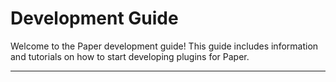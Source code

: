 
# Development Guide

Welcome to the Paper development guide! This guide includes information and tutorials on
how to start developing plugins for Paper.

---

<DocCardList items={useCurrentSidebarCategory().items} />
